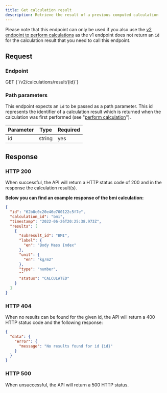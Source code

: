 ```yaml
---
title: Get calculation result
description: Retrieve the result of a previous computed calculation
---
```


Please note that this endpoint can only be used if you also use the [v2 endpoint to perform calculations](/awell-score/docs/api-reference/perform-calculation) as the v1 endpoint does not return an `id` for the calculation result that you need to call this endpoint.

## Request

### Endpoint

<p>
  <span className="pr-2 font-semibold text-sky-500 dark:text-sky-400">GET</span>
  <span className="text-gray-600 dark:text-gray-300 font-semibold">
    {`/v2/calculations/result/{id}`}
  </span>
</p>

### Path parameters

This endpoint expects an `id` to be passed as a path parameter. This id represents the identifier of a calculation result which is returned when the calculation was first performed (see "[perform calculation](/awell-score/docs/api-reference/perform-calculation)").

<div className="table-wrapper">
  <table>
    <thead>
      <tr>
        <th>Parameter</th>
        <th>Type</th>
        <th>Required</th>
      </tr>
    </thead>
    <tbody>
      <tr>
        <td>id</td>
        <td>string</td>
        <td>yes</td>
      </tr>
    </tbody>
  </table>
</div>

## Response

### HTTP 200

When successful, the API will return a HTTP status code of 200 and in the response the calculation result(s).

**Below you can find an example response of the bmi calculation:**

```json
{
  "id": "62b8c0c20e46e700122c5f7e",
  "calculation_id": "bmi",
  "timestamp": "2022-06-26T20:25:38.973Z",
  "results": [
    {
      "subresult_id": "BMI",
      "label": {
        "en": "Body Mass Index"
      },
      "unit": {
        "en": "kg/m2"
      },
      "type": "number",
      ""
      "status": "CALCULATED"
    }
  ]
}
```

### HTTP 404

When no results can be found for the given id, the API will return a 400 HTTP status code and the following response:

```json
{
  "data": {
    "error": {
      "message": "No results found for id {id}"
    }
  }
}
```

### HTTP 500

When unsuccessful, the API will return a 500 HTTP status.
